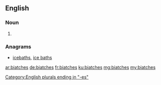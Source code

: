 ==English==

===Noun===
{{head|en|noun plural form}}

# {{plural of|biatch|lang=en}}

===Anagrams===
* [[icebaths#English|icebaths]], [[ice baths#English|ice baths]]

[[Category:English plurals ending in "-es"]]

[[ar:biatches]]
[[de:biatches]]
[[fr:biatches]]
[[ku:biatches]]
[[mg:biatches]]
[[my:biatches]]
